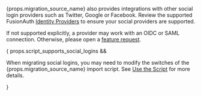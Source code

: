 
{props.migration_source_name} also provides integrations with other social login providers such as Twitter, Google or Facebook. Review the supported FusionAuth [Identity Providers](/docs/lifecycle/authenticate-users/identity-providers/) to ensure your social providers are supported. 

If not supported explicitly, a provider may work with an OIDC or SAML connection. Otherwise, please open a [feature request](https://github.com/fusionauth/fusionauth-issues/).

{ props.script_supports_social_logins && 
  <p>When migrating social logins, you may need to modify the switches of the {props.migration_source_name} import script. See <a href="#use-the-script">Use the Script</a> for more details.</p>
}
